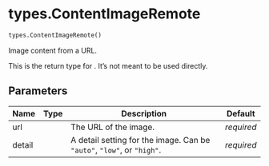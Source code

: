 # types.ContentImageRemote { #chatlas.types.ContentImageRemote }

```python
types.ContentImageRemote()
```

Image content from a URL.

This is the return type for [](`~chatlas.content_image_url`).
It's not meant to be used directly.

## Parameters {.doc-section .doc-section-parameters}

| Name   | Type   | Description                                                            | Default    |
|--------|--------|------------------------------------------------------------------------|------------|
| url    |        | The URL of the image.                                                  | _required_ |
| detail |        | A detail setting for the image. Can be `"auto"`, `"low"`, or `"high"`. | _required_ |